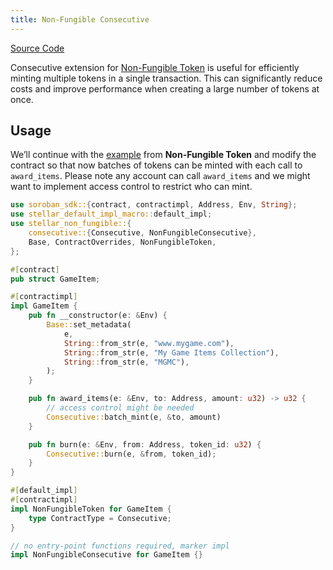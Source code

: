 ```yaml
---
title: Non-Fungible Consecutive
---
```


[Source Code](https://github.com/OpenZeppelin/stellar-contracts/tree/main/packages/tokens/non-fungible/src/extensions/consecutive)

Consecutive extension for [Non-Fungible Token](/stellar-contracts/0.2.0/tokens/non-fungible) is useful
for efficiently minting multiple tokens in a single transaction. This can significantly
reduce costs and improve performance when creating a large number of tokens at once.

## Usage

We’ll continue with the [example](/stellar-contracts/0.2.0/tokens/non-fungible#usage) from **Non-Fungible Token**
and modify the contract so that now batches of tokens can be minted with each call
to `award_items`. Please note any account can call `award_items` and we might want to
implement access control to restrict who can mint.

```rust
use soroban_sdk::{contract, contractimpl, Address, Env, String};
use stellar_default_impl_macro::default_impl;
use stellar_non_fungible::{
    consecutive::{Consecutive, NonFungibleConsecutive},
    Base, ContractOverrides, NonFungibleToken,
};

#[contract]
pub struct GameItem;

#[contractimpl]
impl GameItem {
    pub fn __constructor(e: &Env) {
        Base::set_metadata(
            e,
            String::from_str(e, "www.mygame.com"),
            String::from_str(e, "My Game Items Collection"),
            String::from_str(e, "MGMC"),
        );
    }

    pub fn award_items(e: &Env, to: Address, amount: u32) -> u32 {
        // access control might be needed
        Consecutive::batch_mint(e, &to, amount)
    }

    pub fn burn(e: &Env, from: Address, token_id: u32) {
        Consecutive::burn(e, &from, token_id);
    }
}

#[default_impl]
#[contractimpl]
impl NonFungibleToken for GameItem {
    type ContractType = Consecutive;
}

// no entry-point functions required, marker impl
impl NonFungibleConsecutive for GameItem {}
```
